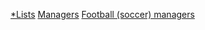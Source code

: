 [[Category:足球主教練|*Lists]]
[[Category:足球相關列表|Managers]]
[[Category:足球人物列表|Football (soccer) managers]]
{{portal|足球}}
{{CatAutoTOC}}
